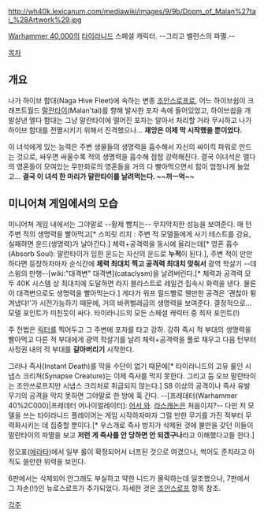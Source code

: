 {{{+1 '''Doom of Malan'tai'''}}}
{{{+1 말란타이의 파멸}}}

http://wh40k.lexicanum.com/mediawiki/images/9/9b/Doom_of_Malan%27tai_%28Artwork%29.jpg

[[Warhammer 40,000]]의 [[타이라니드]] 스페셜 캐릭터. --그리고 밸런스의 파멸.--

[[목차]]

== 개요 ==
나가 하이브 함대(Naga Hive Fleet)에 속하는 변종 [[조안스로프]]로, 어느 하이브쉽이 크래프트월드 [[말란타이]](Malan'tai)를 향해 발사한 포자 속에 들어있었고, 하이브쉽을 개발살낸 엘다 함대는 그냥 말란타이에 떨어진 포자는 알아서 처리할 거라 무시하고 나가 하이브 함대를 전멸시키기 위해서 진격했으나… '''재앙은 이제 막 시작했을 뿐이었다.'''
 
이 녀석에게 있는 능력은 주변 생물들의 생명력을 흡수해서 자신의 싸이킥 파워로 만드는 것으로, 싸우면 싸울수록 적의 생명력을 흡수해 점점 강력해진다. 결국 이녀석은 엘다의 영혼들이 모여있는 무한회로의 영혼들을 거의 다 빨아먹으면서 힘이 엄청나게 늘었고… '''결국 이 녀석 한 마리가 말란타이를 날려먹는다. ~~꺼ㅡ억~~'''

== 미니어쳐 게임에서의 모습 ==
미니어쳐 게임 내에서는 그야말로 --황제 뺨치는-- 무지막지한 성능을 보여준다. 매 턴 주변 적의 생명력을 빨아먹고[* 스피릿 리치 : 주변 적 모델들에게 사기 테스트를 강요, 실패하면 운드(생명력)가 날아간다.] 체력+공격력을 동시에 올리는데[* 영혼 흡수(Absorb Soul): 말란타이가 입힌 운드는 자신의 운드로 '''누적'''이 된다.], 주변 적이 만만하다면 등장하자마자 순식간에 '''체력 최대치 찍고 공격력 최대치 맞춰서''' 광역 학살기 --데스윙의 만행--[wiki:"대격변" 대격변](cataclysm)을 날려버린다.[* 체력과 공격력 모두 40K 시스템 상 최대치에 도달하면 라지 블라스트로 레일건 집속시 화력을 낸다. 물론 이 대격변으로도 생명력을 빨아먹는다.] 게다가 워프 필드빨로 웬만한 공격은 '괜찮아 튕겨냈다!'가 시전가능하기 때문에, 거의 바퀴벌레급의 생명력을 보여준다. 결정적으로...모델 포인트가 미친듯이 싸다. 타이라니드의 모든 스페셜 캐릭터 중 최저 포인트(!)

주 전법은 [[릭터]]를 찍어두고 그 주변에 포자를 타고 강하. 강하 즉시 적 부대의 생명력을 빨아먹고 다른 적 부대에게 광역 학살기를 날려 체력+공격력을 풀로 채우고 다음 턴부터 사정권 내의 적 부대를 '''갈아버리기''' 시작한다. 

그러나 즉사(Instant Death)를 막을 수단이 없기 때문에[* 타이라니드의 고유 룰인 시냅스 크리쳐(Synapse Creature)는 이제 즉사를 막지 못한다. 그리고 둠 오브 말란타이는 조안쓰로프지만 시냅스 크리처로 취급되지 않는다.] S8 이상의 공격이나 즉사 유발 무기의 공격을 막지 못하면 그야말로 한 방에 훅 간다. --[프레데터(Warhammer 40%2C000)|프레데터 어나이얼레이터]: [[어서 와]]. [[라스캐논]]은 처음이지?-- 다만 저 모델을 쓰는 타이라니드 플레이어는 게임 시작하자마자 그럴 만한 무기를 가진 적부터 무력화시키는 데 집중할 뿐이다.[* 우스개로 즉사 방지가 삭제된 것에 불만을 갖던 이들이 말란타이의 파멸을 보고 '''저런 게 즉사를 안 당하면 안 되겠구나'''라고 이해했다고들 한다.]       

정오표([[에라타]])에서 일부 룰이 확정되어서 너프된 것으로 여겼으나, 썩어도 준치라고 아직도 쓸만한 위력을 보인다.

6판에서는 삭제되어 안그래도 부실하고 약한 니드가 몰락하는데 일조했으나, 7판에서 그 자손(!!)인 뉴로스로프가 추가되었다. 자세한 것은 [[조안스로프]] 항목 참조.

[[각주]]
